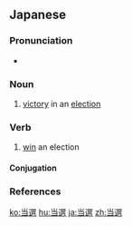 {{also|當選|当选}}
==Japanese==
{{ja-kanjitab|とう|せん|yomi=on}}

===Pronunciation===
* {{ja-pron|とうせん|y=o|acc=0|acc_ref=NHK}}

===Noun===
{{ja-noun|とうせん}}

# [[victory]] in an [[election]]

===Verb===
{{ja-verb-suru|tr=intrans|とうせん}}

# [[win]] an election

====Conjugation====
{{ja-suru|とうせん}}

===References===
<references/>

[[ko:当選]]
[[hu:当選]]
[[ja:当選]]
[[zh:当選]]